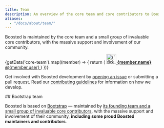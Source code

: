 ```yaml
---
title: Team
description: An overview of the core team and core contributors to Boosted.
aliases:
  - "/docs/about/team/"
---
```



Boosted is maintained by the core team and a small group of invaluable core contributors, with the massive support and involvement of our community.

<div class="list-group mb-3">
  {getData('core-team').map((member) => {
    return (
      <a class="list-group-item list-group-item-action d-flex align-items-center" href={`https://github.com/${member.user}`}>
        <img src={`https://github.com/${member.user}.png`} alt={`@${member.user}`} width="32" height="32" class="me-2" loading="lazy" />
        <span class="fw-normal">
          <strong>{member.name}</strong> @{member.user}
        </span>
      </a>
    )
  })}
</div>

Get involved with Boosted development by [opening an issue]([[config:repo]]/issues/new/choose) or submitting a pull request. Read our [contributing guidelines]([[config:repo]]/blob/v[[config:current_version]]/.github/CONTRIBUTING.md) for information on how we develop.

<Callout type="info">
## Bootstrap team

Boosted is based on [Bootstrap]([[config:bootstrap]]) —&nbsp;maintained by [its founding team and a small group of invaluable core contributors]([[config:bootstrap]]/docs/[[config:docs_version]]/about/team/), with the massive support and involvement of their community, **including some proud Boosted maintainers and contributors**.
</Callout>
